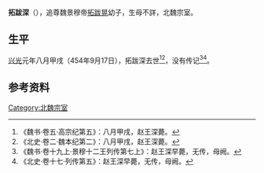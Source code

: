 '''拓跋深'''（{{bd|？||454年|9月17日|catIdx=t}}），追尊魏景穆帝[[拓跋晃|拓跋晃]]幼子，生母不詳，北魏宗室。

==生平==
[[兴光|兴光]]元年八月甲戌（454年9月17日），拓跋深去世<ref>《魏书·卷五·高宗纪第五》：八月甲戌，赵王深薨。</ref><ref>《北史·卷二·魏本纪第二》：八月甲戌，赵王深薨。</ref>，没有传记<ref>《魏书·卷十九上·景穆十二王列传第七上》：赵王深早薨，无传，母阙。</ref><ref>《北史·卷十七·列传第五》：赵王深早薨，无传，母阙。</ref>。

==参考资料==
{{reflist}}

{{南北朝人物小作品}}

[[Category:北魏宗室|Category:北魏宗室]]